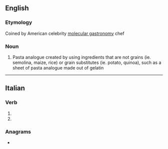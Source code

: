 ==English==

===Etymology===
{{blend|lang=en|imposter|pasta}} Coined by American celebrity [[molecular gastronomy]] chef {{w|lang=en|Richard Blais}}

===Noun===
{{en-noun|-}}

# {{lb|en|molecular gastronomy}} Pasta analogue created by using ingredients that are not grains (ie. semolina, maize, rice) or grain substitutes (ie. potato, quinoa), such as a sheet of pasta analogue made out of gelatin

----
==Italian==

===Verb===
{{head|it|verb form}}

# {{inflection of|impastare||3|s|pres|indc|lang=it}}
# {{inflection of|impastare||2|s|impr|lang=it}}

===Anagrams===
* {{l|it|stampai}}